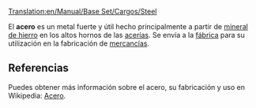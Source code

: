 [[Translation:en/Manual/Base Set/Cargos/Steel]]

{{es/Carga| carga  = Acero
| imagen = Steel.png
| producida = [[es/Manual/Base Set/Industries/Acería|Acería]]
| aceptada  = [[es/Manual/Base Set/Industries/Fábrica|Fábrica]]
}}
El '''acero''' es un metal fuerte y útil hecho principalmente a partir de [[es/Manual/Base Set/Cargos/Mineral de hierro|mineral de hierro]] en los altos hornos de las [[es/Manual/Base Set/Industries/Acería|acerías]]. Se envía a la [[es/Manual/Base Set/Industries/Fábrica|fábrica]] para su utilización en la fabricación de [[es/Manual/Base Set/Cargos/Mercancías|mercancías]].

==Referencias==
Puedes obtener más información sobre el acero, su fabricación y uso en Wikipedia: [https://www.wikipedia.org/wiki/es:acero Acero].
